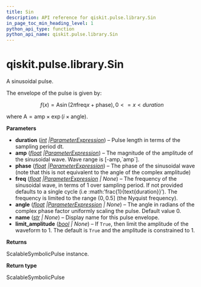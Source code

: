 ```yaml
---
title: Sin
description: API reference for qiskit.pulse.library.Sin
in_page_toc_min_heading_level: 1
python_api_type: function
python_api_name: qiskit.pulse.library.Sin
---
```


<span id="qiskit-pulse-library-sin" />

# qiskit.pulse.library.Sin

<Function id="qiskit.pulse.library.Sin" github="https://github.com/qiskit/qiskit/tree/stable/1.0/qiskit/pulse/library/symbolic_pulses.py" signature="qiskit.pulse.library.Sin(duration, amp, phase, freq=None, angle=0.0, name=None, limit_amplitude=None)">
  A sinusoidal pulse.

  The envelope of the pulse is given by:

  $$
  f(x) = \text{A}\sin\left(2\pi\text{freq}x+\text{phase}\right)  ,  0 <= x < duration
  $$

  where $\text{A} = \text{amp} \times\exp\left(i\times\text{angle}\right)$.

  **Parameters**

  *   **duration** ([*int*](https://docs.python.org/3/library/functions.html#int "(in Python v3.12)")  *|*[*ParameterExpression*](qiskit.circuit.ParameterExpression "qiskit.circuit.ParameterExpression")) – Pulse length in terms of the sampling period dt.
  *   **amp** ([*float*](https://docs.python.org/3/library/functions.html#float "(in Python v3.12)")  *|*[*ParameterExpression*](qiskit.circuit.ParameterExpression "qiskit.circuit.ParameterExpression")) – The magnitude of the amplitude of the sinusoidal wave. Wave range is \[-amp,\`amp\`].
  *   **phase** ([*float*](https://docs.python.org/3/library/functions.html#float "(in Python v3.12)")  *|*[*ParameterExpression*](qiskit.circuit.ParameterExpression "qiskit.circuit.ParameterExpression")) – The phase of the sinusoidal wave (note that this is not equivalent to the angle of the complex amplitude)
  *   **freq** ([*float*](https://docs.python.org/3/library/functions.html#float "(in Python v3.12)")  *|*[*ParameterExpression*](qiskit.circuit.ParameterExpression "qiskit.circuit.ParameterExpression") *| None*) – The frequency of the sinusoidal wave, in terms of 1 over sampling period. If not provided defaults to a single cycle (i.e :math:’frac\{1}\{text\{duration}}’). The frequency is limited to the range $\left(0,0.5\right]$ (the Nyquist frequency).
  *   **angle** ([*float*](https://docs.python.org/3/library/functions.html#float "(in Python v3.12)")  *|*[*ParameterExpression*](qiskit.circuit.ParameterExpression "qiskit.circuit.ParameterExpression") *| None*) – The angle in radians of the complex phase factor uniformly scaling the pulse. Default value 0.
  *   **name** ([*str*](https://docs.python.org/3/library/stdtypes.html#str "(in Python v3.12)") *| None*) – Display name for this pulse envelope.
  *   **limit\_amplitude** ([*bool*](https://docs.python.org/3/library/functions.html#bool "(in Python v3.12)") *| None*) – If `True`, then limit the amplitude of the waveform to 1. The default is `True` and the amplitude is constrained to 1.

  **Returns**

  ScalableSymbolicPulse instance.

  **Return type**

  ScalableSymbolicPulse
</Function>

